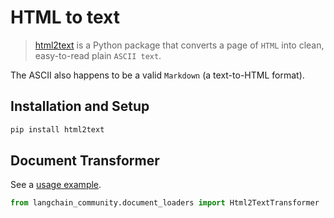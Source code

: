 # HTML to text

>[html2text](https://github.com/Alir3z4/html2text/) is a Python package that converts a page of `HTML` into clean, easy-to-read plain `ASCII text`.

The ASCII also happens to be a valid `Markdown` (a text-to-HTML format).

## Installation and Setup

```bash
pip install html2text
```

## Document Transformer

See a [usage example](/oss/integrations/document_transformers/html2text).

```python
from langchain_community.document_loaders import Html2TextTransformer
```

